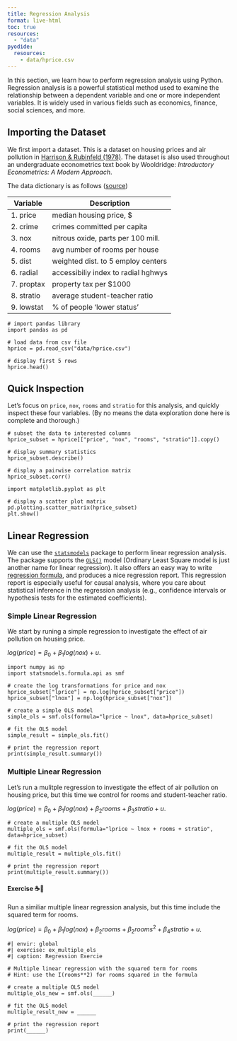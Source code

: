 ```yaml
---
title: Regression Analysis
format: live-html
toc: true
resources:
  - "data"
pyodide:
  resources:
    - data/hprice.csv
---
```


In this section, we learn how to perform regression analysis using Python. Regression analysis is a powerful statistical method used to examine the relationship between a dependent variable and one or more independent variables. It is widely used in various fields such as economics, finance, social sciences, and more.

## Importing the Dataset

We first import a dataset. This is a dataset on housing prices and air pollution in [Harrison & Rubinfeld (1978)](https://www.sciencedirect.com/science/article/pii/0095069678900062). The dataset is also used throughout an undergraduate econometrics text book by Wooldridge: *Introductory Econometrics: A Modern Approach*.

The data dictionary is as follows ([source](http://fmwww.bc.edu/ec-p/data/wooldridge/hprice2.des))

| Variable    | Description                         |
|-------------|-------------------------------------|
| 1. price    | median housing price, \$            |
| 2. crime    | crimes committed per capita         |
| 3. nox      | nitrous oxide, parts per 100 mill.  |
| 4. rooms    | avg number of rooms per house       |
| 5. dist     | weighted dist. to 5 employ centers  |
| 6. radial   | accessibiliy index to radial hghwys |
| 7. proptax  | property tax per $1000              |
| 8. stratio  | average student-teacher ratio       |
| 9. lowstat  | % of people 'lower status'          |

```pyodide
# import pandas library
import pandas as pd

# load data from csv file
hprice = pd.read_csv("data/hprice.csv")

# display first 5 rows
hprice.head()
```


## Quick Inspection

Let's focus on `price`, `nox`, `rooms` and `stratio` for this analysis, and quickly inspect these four variables. (By no means the data exploration done here is complete and thorough.)

```pyodide
# subset the data to interested columns
hprice_subset = hprice[["price", "nox", "rooms", "stratio"]].copy()

# display summary statistics
hprice_subset.describe()
```

```pyodide
# display a pairwise correlation matrix
hprice_subset.corr()
```

```pyodide
import matplotlib.pyplot as plt

# display a scatter plot matrix
pd.plotting.scatter_matrix(hprice_subset)
plt.show()
```

## Linear Regression

We can use the [`statsmodels`](https://www.statsmodels.org/stable/index.html) package to perform linear regression analysis. The package supports the [`OLS()`](https://www.statsmodels.org/stable/regression.html) model (Ordinary Least Square model is just another name for linear regression). It also offers an easy way to write [regression formula](https://www.statsmodels.org/dev/example_formulas.html), and produces a nice regression report. This regression report is especially useful for causal analysis, where you care about statistical inference in the regression analysis (e.g., confidence intervals or hypothesis tests for the estimated coefficients).

### Simple Linear Regression
We start by runing a simple regression to investigate the effect of air pollution on housing price.

$log(price) = \beta_0 + \beta_1log(nox) + u$.

```pyodide
import numpy as np
import statsmodels.formula.api as smf

# create the log transformations for price and nox
hprice_subset["lprice"] = np.log(hprice_subset["price"])
hprice_subset["lnox"] = np.log(hprice_subset["nox"])

# create a simple OLS model
simple_ols = smf.ols(formula="lprice ~ lnox", data=hprice_subset)

# fit the OLS model
simple_result = simple_ols.fit()

# print the regression report
print(simple_result.summary())
```

### Multiple Linear Regression
Let's run a mulitple regression to investigate the effect of air pollution on housing price, but this time we control for rooms and student-teacher ratio.

$log(price) = \beta_0 + \beta_1log(nox) + \beta_2rooms + \beta_3stratio + u$.

```pyodide
# create a multiple OLS model
multiple_ols = smf.ols(formula="lprice ~ lnox + rooms + stratio", data=hprice_subset)

# fit the OLS model
multiple_result = multiple_ols.fit()

# print the regression report
print(multiple_result.summary())
```

#### Exercise ☕📝
Run a similiar multiple linear regression analysis, but this time include the squared term for rooms.

$log(price) = \beta_0 + \beta_1log(nox) + \beta_2rooms + \beta_2rooms^2 + \beta_4stratio + u$.

```pyodide
#| envir: global
#| exercise: ex_multiple_ols
#| caption: Regression Exercie

# Multiple linear regression with the squared term for rooms
# Hint: use the I(rooms**2) for rooms squared in the formula

# create a multiple OLS model
multiple_ols_new = smf.ols(______)

# fit the OLS model
multiple_result_new = ______

# print the regression report
print(______)
```

